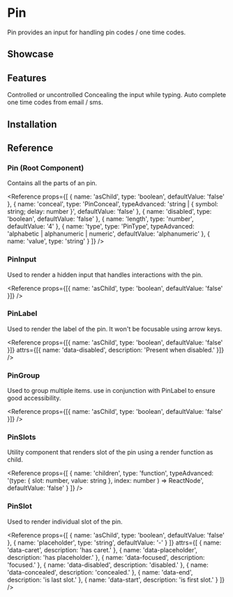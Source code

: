 
# Pin

Pin provides an input for handling pin codes / one time codes.

## Showcase

<Showcase name="pin" />

## Features

<Features>
	<Feature>Controlled or uncontrolled</Feature>
	<Feature>Concealing the input while typing.</Feature>
	<Feature>Auto complete one time codes from email / sms.</Feature>
</Features>

## Installation

<Installation name="pin" />

## Reference

### Pin (Root Component)

Contains all the parts of an pin.

<Reference
	props={[
		{ name: 'asChild', type: 'boolean', defaultValue: 'false' },
		{
			name: 'conceal',
			type: 'PinConceal',
			typeAdvanced: 'string | { symbol: string; delay: number }',
			defaultValue: 'false'
		},
		{ name: 'disabled', type: 'boolean', defaultValue: 'false' },
		{ name: 'length', type: 'number', defaultValue: '4' },
		{
			name: 'type',
			type: 'PinType',
			typeAdvanced: 'alphabetic | alphanumeric | numeric',
			defaultValue: 'alphanumeric'
		},
		{ name: 'value', type: 'string' }
	]}
/>

### PinInput

Used to render a hidden input that handles interactions with the pin.

<Reference
	props={[{ name: 'asChild', type: 'boolean', defaultValue: 'false' }]}
/>

### PinLabel

Used to render the label of the pin. It won't be focusable using arrow keys.

<Reference
	props={[{ name: 'asChild', type: 'boolean', defaultValue: 'false' }]}
	attrs={[{ name: 'data-disabled', description: 'Present when disabled.' }]}
/>

### PinGroup

Used to group multiple items. use in conjunction with PinLabel to ensure good accessibility.

<Reference
	props={[{ name: 'asChild', type: 'boolean', defaultValue: 'false' }]}
/>

### PinSlots

Utility component that renders slot of the pin using a render function as child.

<Reference
	props={[
		{
			name: 'children',
			type: 'function',
			typeAdvanced:
				'(type: { slot: number, value: string }, index: number ) => ReactNode',
			defaultValue: 'false'
		}
	]}
/>

### PinSlot

Used to render individual slot of the pin.

<Reference
	props={[
		{ name: 'asChild', type: 'boolean', defaultValue: 'false' },
		{ name: 'placeholder', type: 'string', defaultValue: '-' }
	]}
	attrs={[
		{ name: 'data-caret', description: 'has caret.' },
		{ name: 'data-placeholder', description: 'has placeholder.' },
		{ name: 'data-focused', description: 'focused.' },
		{ name: 'data-disabled', description: 'disabled.' },
		{ name: 'data-concealed', description: 'concealed.' },
		{ name: 'data-end', description: 'is last slot.' },
		{ name: 'data-start', description: 'is first slot.' }
	]}
/>
